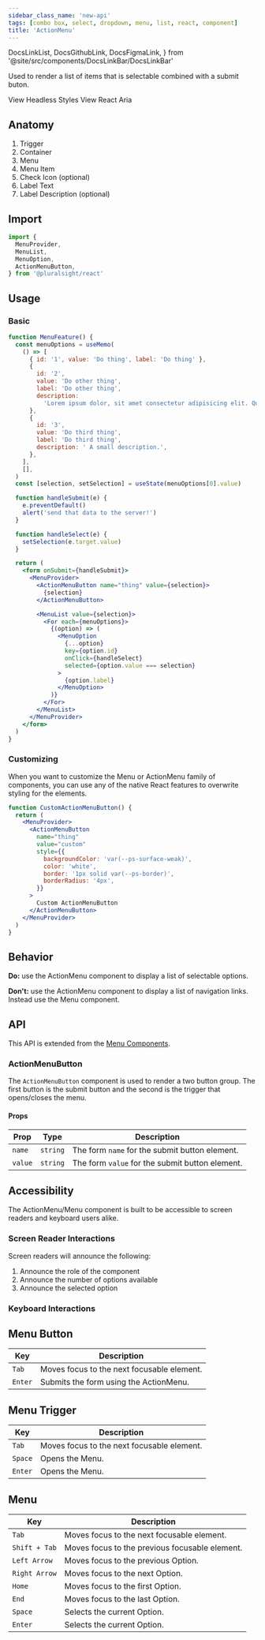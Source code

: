 ```yaml
---
sidebar_class_name: 'new-api'
tags: [combo box, select, dropdown, menu, list, react, component]
title: 'ActionMenu'
---
```


  DocsLinkList,
  DocsGithubLink,
  DocsFigmaLink,
} from '@site/src/components/DocsLinkBar/DocsLinkBar'

<p className="size-xxl">
  Used to render a list of items that is selectable combined with a submit
  buton.
</p>

<DocsLinkList>
  <DocsGithubLink href="https://github.com/pluralsight/pando/blob/main/packages/react/src/components/Menu" />
  <DocsGithubLink href="https://github.com/pluralsight/pando/blob/main/packages/headless-styles/src/components/ActionMenu/actionMenu.ts">
    View Headless Styles
  </DocsGithubLink>
  <DocsGithubLink href="https://github.com/pluralsight/pando/blob/main/packages/react-aria/src/menu.ts">
    View React Aria
  </DocsGithubLink>
  <DocsFigmaLink href="https://www.figma.com/file/ZmH4XsZS5WnKeo28ylM5x1/Pando-UI-kit-(Web)?node-id=1214%3A50560&t=YLA3FBYLefNvfeuf-0" />
</DocsLinkList>

## Anatomy

1. Trigger
2. Container
3. Menu
4. Menu Item
5. Check Icon (optional)
6. Label Text
7. Label Description (optional)

## Import

```typescript
import {
  MenuProvider,
  MenuList,
  MenuOption,
  ActionMenuButton,
} from '@pluralsight/react'
```

## Usage

### Basic

```jsx live
function MenuFeature() {
  const menuOptions = useMemo(
    () => [
      { id: '1', value: 'Do thing', label: 'Do thing' },
      {
        id: '2',
        value: 'Do other thing',
        label: 'Do other thing',
        description:
          'Lorem ipsum dolor, sit amet consectetur adipisicing elit. Quas culpa molestias vel, ad ratione placeat dolorum facere dolorem!',
      },
      {
        id: '3',
        value: 'Do third thing',
        label: 'Do third thing',
        description: ' A small description.',
      },
    ],
    [],
  )
  const [selection, setSelection] = useState(menuOptions[0].value)

  function handleSubmit(e) {
    e.preventDefault()
    alert('send that data to the server!')
  }

  function handleSelect(e) {
    setSelection(e.target.value)
  }

  return (
    <form onSubmit={handleSubmit}>
      <MenuProvider>
        <ActionMenuButton name="thing" value={selection}>
          {selection}
        </ActionMenuButton>

        <MenuList value={selection}>
          <For each={menuOptions}>
            {(option) => (
              <MenuOption
                {...option}
                key={option.id}
                onClick={handleSelect}
                selected={option.value === selection}
              >
                {option.label}
              </MenuOption>
            )}
          </For>
        </MenuList>
      </MenuProvider>
    </form>
  )
}
```

### Customizing

When you want to customize the Menu or ActionMenu family of components, you can use any of the native React features to overwrite styling for the elements.

```jsx live
function CustomActionMenuButton() {
  return (
    <MenuProvider>
      <ActionMenuButton
        name="thing"
        value="custom"
        style={{
          backgroundColor: 'var(--ps-surface-weak)',
          color: 'white',
          border: '1px solid var(--ps-border)',
          borderRadius: '4px',
        }}
      >
        Custom ActionMenuButton
      </ActionMenuButton>
    </MenuProvider>
  )
}
```

## Behavior

**Do:** use the ActionMenu component to display a list of selectable options.

**Don't:** use the ActionMenu component to display a list of navigation links. Instead use the Menu component.

## API

This API is extended from the [Menu Components](./menu.mdx).

### ActionMenuButton

The `ActionMenuButton` component is used to render a two button group. The first button is the submit button and the second is the trigger that opens/closes the menu.

#### Props

| Prop    | Type     | Description                                     |
| ------- | -------- | ----------------------------------------------- |
| `name`  | `string` | The form `name` for the submit button element.  |
| `value` | `string` | The form `value` for the submit button element. |

## Accessibility

The ActionMenu/Menu component is built to be accessible to screen readers and keyboard users alike.

### Screen Reader Interactions

Screen readers will announce the following:

1. Announce the role of the component
2. Announce the number of options available
3. Announce the selected option

### Keyboard Interactions

## Menu Button

| Key     | Description                                |
| ------- | ------------------------------------------ |
| `Tab`   | Moves focus to the next focusable element. |
| `Enter` | Submits the form using the ActionMenu.     |

## Menu Trigger

| Key     | Description                                |
| ------- | ------------------------------------------ |
| `Tab`   | Moves focus to the next focusable element. |
| `Space` | Opens the Menu.                            |
| `Enter` | Opens the Menu.                            |

## Menu

| Key           | Description                                    |
| ------------- | ---------------------------------------------- |
| `Tab`         | Moves focus to the next focusable element.     |
| `Shift + Tab` | Moves focus to the previous focusable element. |
| `Left Arrow`  | Moves focus to the previous Option.            |
| `Right Arrow` | Moves focus to the next Option.                |
| `Home`        | Moves focus to the first Option.               |
| `End`         | Moves focus to the last Option.                |
| `Space`       | Selects the current Option.                    |
| `Enter`       | Selects the current Option.                    |
